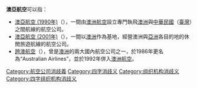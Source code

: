 '''澳亞航空'''可以指：
*[[澳亞航空_(1990年)|澳亞航空 (1990年)]]（{{lang-en|'''Australia Asia Airlines'''}}），一間由[[澳洲航空|澳洲航空]]設立專門執飛[[澳洲|澳洲]]與[[中華民國|中華民國]]（[[臺灣|臺灣]]）之間航線的航空公司。
*[[澳亞航空_(2001年)|澳亞航空 (2001年)]]（{{lang-en|'''Australian Airlines'''}}），一間以[[澳洲|澳洲]]作為基地，經營澳洲與[[亞洲|亞洲]]各目的地的休閒旅遊航線的航空公司。
*[[跨澳航空|跨澳航空]]（{{lang-en|'''Trans Australia Airlines'''}}），曾是[[澳洲|澳洲]]的兩大國內航空公司之一，於1986年更名為“Australian Airlines”，並於1992年併入[[澳洲航空|澳洲航空]]。

{{disambig}}
[[Category:航空公司消歧義|Category:航空公司消歧義]]
[[Category:四字消歧义|Category:四字消歧义]]
[[Category:组织机构消歧义|Category:组织机构消歧义]]
[[Category:四字组织机构消歧义|Category:四字组织机构消歧义]]